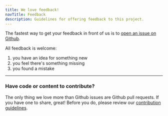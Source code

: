 ```yaml
---
title: We love feedback!
navTitle: Feedback
description: Guidelines for offering feedback to this project.
---
```


The fastest way to get your feedback in front of us is to [open an issue on Github](https://github.com/rocketinsights/edb_docs_advocacy/issues). 

All feedback is welcome:

1. you have an idea for something new
2. you feel there's something missing
3. you found a mistake

---

### Have code or content to contribute?

The only thing we love more than Github issues are Github pull requests. If you have one to share, great! Before you do, please review our [contribution guidelines](/community/contribute).

